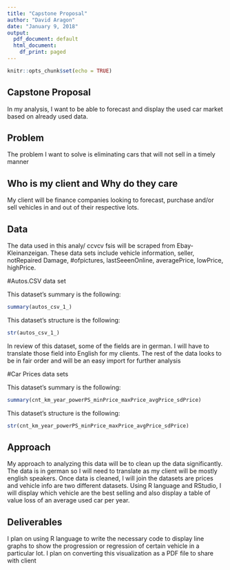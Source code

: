 ```yaml
---
title: "Capstone Proposal"
author: "David Aragon"
date: "January 9, 2018"
output:
  pdf_document: default
  html_document:
    df_print: paged
---
```


```r
knitr::opts_chunk$set(echo = TRUE)
```

## Capstone Proposal 

In my analysis, I want to be able to forecast and display the used car market based on already used data. 


## Problem
The problem I want to solve is eliminating cars that will not sell in a timely manner 

## Who is my client and Why do they care

My client will be finance companies looking to forecast, purchase and/or sell vehicles in and out of their respective lots. 

## Data

The data used in this analy/ ccvcv  fsis will be scraped from Ebay-Kleinanzeigan. These data sets include vehicle information, seller, notRepaired Damage, #ofpictures, lastSeeenOnline, averagePrice, lowPrice, highPrice.

#Autos.CSV data set

This dataset's summary is the following:
```r
summary(autos_csv_1_)

```

This dataset's structure is the following:
```r
str(autos_csv_1_)

```

In review of this dataset, some of the fields are in german. I will have to translate those field into English for my clients. The rest of the data looks to be in fair order and will be an easy import for further analysis 

#Car Prices data sets

This dataset's summary is the following:
```r
summary(cnt_km_year_powerPS_minPrice_maxPrice_avgPrice_sdPrice)

```

This dataset's structure is the following:
```r
str(cnt_km_year_powerPS_minPrice_maxPrice_avgPrice_sdPrice)
```


## Approach

My approach to analyzing this data will be to clean up the data significantly. The data is in german so I will need to translate as my client will be mostly english speakers. Once data is cleaned, I will join the datasets are prices and vehicle info are two different datasets. Using R language and RStudio, I will display which vehicle are the best selling and also display a table of value loss of an average used car per year. 

## Deliverables

I plan on using R language to write the necessary code to display line graphs to show the progression or regression of certain vehicle in a particular lot. I plan on converting this visualization as a PDF file to share with client

